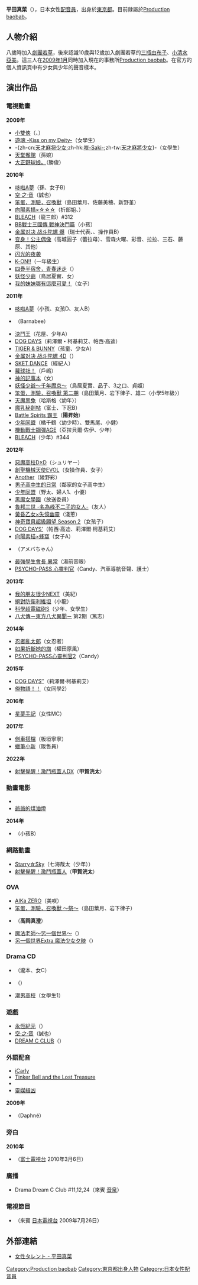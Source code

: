 {{配音員
|姓名= 平田真菜
|圖片= 
|尺寸= 
|簡介= 
|本名= 
|外文名= 平田真菜
|外文= ja
|羅馬拼音= Hirata Mana
|英文名= 
|暱稱= {{lang|ja|ひらたま}}
|藝名= 
|國籍= {{JPN}}
|籍貫= 
|生年= 1985
|生月= 4
|生日= 19
|出生地= {{JPN}}[[東京都|東京都]]
|歿年= 
|歿月= 
|歿日= 
|死沒地= 
|血型= 
|配演語言= 
|教育程度= 
|配偶= 
|出身地= 
|所屬= [[Production_baobab|Production baobab]]
|活動時期= 2009年 - 
|出道作= 
|代表作= 
|網站= 
|其他= 
}}
{{Japanese|japanese=平田 真菜|kana=ひらた まな|romaji=Hirata Mana}}
'''平田真菜'''（{{bd|1985年|4月19日}}），日本女性[[配音員|配音員]]，出身於[[東京都|東京都]]。目前隸屬於[[Production_baobab|Production baobab]]。

== 人物介紹 ==
八歲時加入[[劇團若草|劇團若草]]，後來認識10歲與12歲加入劇團若草的[[三瓶由布子|三瓶由布子]]、[[小清水亞美|小清水亞美]]。這三人在[[2009年1月|2009年1月]]同時加入現在的事務所[[Production_baobab|Production baobab]]。在官方的個人資訊頁中有少女與少年的聲音樣本。

== 演出作品 ==
=== 電視動畫 ===
'''2009年'''
* [[小雙俠_(2008年動畫版)|小雙俠]]（{{lang|ja|カケル}}、{{lang|ja|ドン・ホセ}}）<!--2008年1月28日，然平田出道在2009年1月以後-->
* [[遊魂_-Kiss_on_my_Deity-|遊魂 -Kiss on my Deity-]]（女學生）<!--4月5日，2430-->
* -{zh-cn:[[天才麻将少女|天才麻将少女]];zh-hk:[[咲-Saki-|咲-Saki-]];zh-tw:[[天才麻將少女|天才麻將少女]]}-（女學生）<!--4月5日，2600-->
* [[天堂餐館|天堂餐館]]（孫娘）<!--4月8日-->
* [[大正野球娘。|大正野球娘。]]（勝俊）<!--7月2日-->
'''2010年'''
* [[哆啦A夢_(電視動畫)|哆啦A夢]]（孫、女子B）
* [[空·之·音|空·之·音]]（誠也）<!--1月4日-->
* [[笨蛋，測驗，召喚獸|笨蛋，測驗，召喚獸]]（島田葉月、佐藤美穂、新野堇）<!--1月6日-->
* [[向陽素描|向陽素描×☆☆☆]]（折部姐、{{lang|ja|山田マコ}}）<!--1月7日-->
* [[BLEACH_(動畫)|BLEACH]]（龍三郎）#312<!--3月8日-->
* [[BB戰士三國傳_戰神決鬥篇|BB戰士三國傳 戰神決鬥篇]]（小孩）<!--4月3日-->
* [[金属对决_战斗陀螺|金属对决 战斗陀螺 爆]]（瑞士代表、{{lang|ja|オーエン}}、操作員B）<!--4月4日，0830-->
* [[变身！公主偶像|变身！公主偶像]]（高城圓子（蕾拉母）、雪森火曜、彩音、拉拉、三石、藤原、其他）<!--4月4日，0900-->
* [[闪光的夜袭|闪光的夜袭]]<!--4月5日-->
* [[K-ON!!|K-ON!!]]（一年級生）<!--4月6日-->
* [[四疊半宿舍，青春迷走|四疊半宿舍，青春迷走]]（{{lang|ja|ほんわか女子C}}）<!--4月22日-->
* [[妖怪少爺|妖怪少爺]]（鳥居夏實、女）<!--7月5日-->
* [[我的妹妹哪有這麼可愛！_(動畫)|我的妹妹哪有這麼可愛！]]（女子）<!--10月3日-->
'''2011年'''
* [[哆啦A夢_(電視動畫)|哆啦A夢]]（小孩、女孩D、友人B）
* {{tsl|ja|ゆかいなみつばちファミリー|快樂蜂(動畫)|快樂蜂}}（Barnabee）<!--譯名參考http://www.brb.es/zh-hans/brb-3，或許歸入外語動畫較佳-->
* [[決鬥王|決鬥王]]（花屋、少年A）<!--4月2日，早上，可參見日文版的[[早安競技場|早安競技場]]-->
* [[DOG_DAYS|DOG DAYS]]（莉澤爾・柯基莉艾、帕西·高迪）<!--4月2日，2320-->
* [[TIGER_&_BUNNY|TIGER & BUNNY]]（孩童、少女A）<!--4月2日，2320,2558-->
* [[金属对决_战斗陀螺|金属对决 战斗陀螺 4D]]（{{lang|ja|オーエン}}）<!--4月3日-->
* [[SKET_DANCE|SKET DANCE]]（經紀人）<!--4月7日-->
* [[蘿球社！|蘿球社！]]（戶嶋）<!--7月1日-->
* [[神的記事本|神的記事本]]（女）<!--7月2日-->
* [[妖怪少爺|妖怪少爺～千年魔京～]]（鳥居夏實、品子、3之口、貞姬）<!--7月4日-->
* [[笨蛋，測驗，召喚獸|笨蛋，測驗，召喚獸 第二期]]（島田葉月、岩下律子、雄二〈小學5年級〉）<!--7月7日-->
* [[天魔黑兔|天魔黑兔]]（哈斯格〈幼年〉）<!--7月8日-->
* [[魔乳秘劍帖|魔乳秘劍帖]]（富士、下忍B）<!--7月10日-->
* [[Battle_Spirits_霸王|Battle Spirits 霸王]]（'''陽昇始'''）<!--9月18日-->
* [[少年同盟|少年同盟]]（橘千鶴〈幼少時〉、雙馬尾、小健）<!--10月3日-->
* [[機動戰士鋼彈AGE|機動戰士鋼彈AGE]]（亞拉貝爾·佐伊、少年）<!--10月9日-->
* [[BLEACH_(動畫)|BLEACH]]（少年）#344<!--10月18日-->
'''2012年'''
* [[惡魔高校D×D|惡魔高校D×D]]（シュリヤー）<!--1月6日-->
* [[創聖機械天使EVOL|創聖機械天使EVOL]]（女操作員、女子）<!--1月8日-->
* [[Another|Another]]（綾野彩）<!--1月9日，2535-->
* [[男子高中生的日常|男子高中生的日常]]（鄰家的女子高中生）<!--1月9日，2600-->
* [[少年同盟|少年同盟]]（野太、婦人1、小優）<!--4月2日-->
* [[黑魔女學園|黑魔女學園]]（放送委員）<!--4月4日，1820-->
* [[魯邦三世_-名為峰不二子的女人-|魯邦三世 -名為峰不二子的女人-]]（友人）<!--4月4日，2529-->
* [[黃昏乙女×失憶幽靈|黃昏乙女×失憶幽靈]]（淺蔥）<!--4月8日-->
* [[神奇寶貝超級願望|神奇寶貝超級願望 Season 2]]（女孩子）<!--6月21日-->
* [[DOG_DAYS|DOG DAYS']]（帕西·高迪、莉澤爾·柯基莉艾）<!--7月7日-->
* [[向陽素描|向陽素描×蜂窩]]（女子A）<!--10月4日-->
* {{tsl|ja|ぴっちぴち♪しずくちゃん|彩虹水滴 3}}（アメバちゃん）<!--10月5日-->
* [[最強學生會長|最強學生會長 異常]]（湯前音眼）<!--10月10日-->
* [[PSYCHO-PASS|PSYCHO-PASS 心靈判官]]（Candy、汽車導航音聲、護士）<!--10月11日-->
'''2013年'''
* [[我的朋友很少|我的朋友很少NEXT]]（美紀）
* [[絕對防衛利維坦|絕對防衛利維坦]]（小龍）
* [[科學超電磁砲|科學超電磁砲S]]（少年、女學生）
* [[八犬傳－東方八犬異聞－|八犬傳－東方八犬異聞－]] 第2期（篤志）
'''2014年'''
* [[忍者亂太郎|忍者亂太郎]]（女忍者）
* [[如果折斷她的旗|如果折斷她的旗]]（權田原風）
* [[PSYCHO-PASS|PSYCHO-PASS心靈判官2]]（Candy）
'''2015年'''
* [[DOG_DAYS|DOG DAYS″]]（莉澤爾·柯基莉艾）<!--1月10日-->
* [[俺物語！！|俺物語！！]]（女同學2）<!--4月8日-->
'''2016年'''
* [[星夢手記|星夢手記]]（女性MC）
'''2017年'''
* [[側車搭檔|側車搭檔]]（板垣寧寧）
* [[蠟筆小新|蠟筆小新]]（販售員）
'''2022年'''
* [[射擊覺醒！激鬥瓶蓋人|射擊覺醒！激鬥瓶蓋人DX]]（'''甲賀洸太'''）<!--4月3日-->

=== 動畫電影 ===
* {{lang|ja|[[いばらの王_-King_of_Thorn-|いばらの王 -King of Thorn-]]}}
* [[爺爺的煤油燈|爺爺的煤油燈]]
'''2014年'''
* {{tsl|ja|パロルのみらい島|帕羅的未來島}}（小孩B）<!--3月1日-->

=== 網路動畫 ===
* [[Starry☆Sky|Starry☆Sky]]（七海哉太（少年））
* [[射擊覺醒！激鬥瓶蓋人|射擊覺醒！激鬥瓶蓋人]]（'''甲賀洸太'''）

=== OVA ===
* [[AIKa_ZERO|AIKa ZERO]]（美咲）
* [[笨蛋，測驗，召喚獸|笨蛋，測驗，召喚獸 ～祭～]]（島田葉月、岩下律子）
* {{lang|ja|[[姫ギャルパラダイス|姫ギャルパラダイス]]}}（'''高岡真澄'''）
* [[魔法老師_(動畫)|魔法老師～另一個世界～]]（{{lang|ja|レポーター}}）
* [[魔法老師_(動畫)|另一個世界Extra 魔法少女夕映]]（{{lang|ja|インタビュアー}}）

=== Drama CD ===
* {{lang|ja|[[犬とおまわりさん。|犬とおまわりさん。]]}}（瀧本、女C）
* {{lang|ja|[[停電少女と羽蟲のオーケストラ|停電少女と羽蟲のオーケストラ]]}}（{{lang|ja|蛍の少女}}）
* [[潮男高校|潮男高校]]（女學生1）

=== 遊戲 ===
* [[永恆紀元|永恆紀元]]（{{lang|ja|プロローグのカットシーン}}）
* [[空·之·音|空·之·音]]（誠也）
* [[DREAM_C_CLUB|DREAM C CLUB]]（{{lang|ja|受付ちゃん}}）

=== 外語配音 ===
* [[iCarly|iCarly]]
* [[Tinker_Bell_and_the_Lost_Treasure|Tinker Bell and the Lost Treasure]]
* {{lang|ko|[[김수로|김수로]]}}
* [[靈媒緝凶|靈媒緝凶]]
'''2009年'''
* {{lang|ja|[[あぁ、レイモンド!|あぁ、レイモンド!]]}}（Daphné）

=== 旁白 ===
'''2010年'''
* {{lang|ja|土曜プレミアム 人志松本の○○な話1周年絶対タメになる話SP}}（[[富士電視台|富士電視台]] 2010年3月6日）

=== 廣播 ===
* Drama Dream C Club #11,12,24（來賓 [[音泉|音泉]]）

=== 電視節目 ===
* {{lang|ja|遠くへ行きたい}}（來賓 [[日本電視台|日本電視台]] 2009年7月26日）

== 外部連結 ==
* {{ja}} [http://pro-baobab.jp/ladies/hirata_m/index.html 女性タレント - 平田真菜] {{Wayback|url=http://pro-baobab.jp/ladies/hirata_m/index.html |date=20110520083448 }}

{{Production baobab}}
{{DEFAULTSORT:Hirata Mana}}
[[Category:Production_baobab|Category:Production baobab]]
[[Category:東京都出身人物|Category:東京都出身人物]]
[[Category:日本女性配音員|Category:日本女性配音員]]
